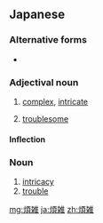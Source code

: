 ==Japanese==
{{ja-kanjitab|はん|ざつ|yomi=on}}

===Alternative forms===
* {{l/ja|繁雑}}

===Adjectival noun===
{{ja-adj|infl=na|はんざつ}}

# [[complex]], [[intricate]]
#: {{ja-usex|日々の煩雑な業務に追われる|ひび の はんざつ な ぎょうむ に おわれる|pressed by complex business day after day}}
# [[troublesome]]

====Inflection====
{{ja-na|はんざつ}}

===Noun===
{{ja-noun|はんざつ}}

# [[intricacy]]
# [[trouble]]

[[mg:煩雑]]
[[ja:煩雑]]
[[zh:煩雑]]